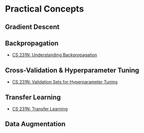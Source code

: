 # Practical Concepts {#practical_concepts} 

## Gradient Descent

## Backpropagation

- [CS 231N: Understanding Backpropagation](http://cs231n.github.io/optimization-2/)

## Cross-Validation & Hyperparameter Tuning

- [CS 231N: Validation Sets for Hyperparameter Tuning](http://cs231n.github.io/classification/#val)

## Transfer Learning

- [CS 231N: Transfer Learning](http://cs231n.github.io/transfer-learning/)

## Data Augmentation
